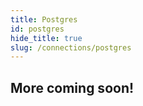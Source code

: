 ```yaml
---
title: Postgres
id: postgres
hide_title: true
slug: /connections/postgres
---
```



<DocPageHeader
  title="Postgres"
  subtitle="Neosync is an open-source, developer-first product that allows you to create anonymized, secure test data that you can sync across all of your environments for high quality local, stage and CI testing."
/>

## More coming soon!
